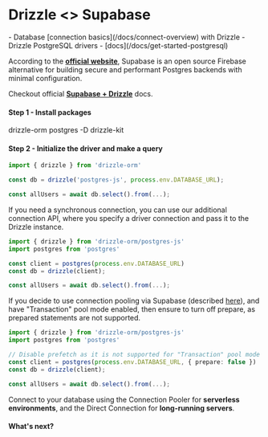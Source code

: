 
# Drizzle \<\> Supabase

<Prerequisites>
- Database [connection basics](/docs/connect-overview) with Drizzle
- Drizzle PostgreSQL drivers - [docs](/docs/get-started-postgresql)
</Prerequisites>

According to the **[official website](https://supabase.com/docs)**, Supabase is an open source Firebase alternative for building secure and performant Postgres backends with minimal configuration.

Checkout official **[Supabase + Drizzle](https://supabase.com/docs/guides/database/connecting-to-postgres#connecting-with-drizzle)** docs.

#### Step 1 - Install packages

<Npm>
drizzle-orm postgres
-D drizzle-kit
</Npm>

#### Step 2 - Initialize the driver and make a query

```typescript copy filename="index.ts"
import { drizzle } from 'drizzle-orm'

const db = drizzle('postgres-js', process.env.DATABASE_URL);

const allUsers = await db.select().from(...);
```
If you need a synchronous connection, you can use our additional connection API, 
where you specify a driver connection and pass it to the Drizzle instance.

```typescript copy filename="index.ts"
import { drizzle } from 'drizzle-orm/postgres-js'
import postgres from 'postgres'

const client = postgres(process.env.DATABASE_URL)
const db = drizzle(client);

const allUsers = await db.select().from(...);
```

If you decide to use connection pooling via Supabase (described [here](https://supabase.com/docs/guides/database/connecting-to-postgres#connection-pooler)), and have "Transaction" pool mode enabled, then ensure to turn off prepare, as prepared statements are not supported. 

```typescript copy filename="index.ts"
import { drizzle } from 'drizzle-orm/postgres-js'
import postgres from 'postgres'

// Disable prefetch as it is not supported for "Transaction" pool mode 
const client = postgres(process.env.DATABASE_URL, { prepare: false })
const db = drizzle(client);

const allUsers = await db.select().from(...);
```

Connect to your database using the Connection Pooler for **serverless environments**, and the Direct Connection for **long-running servers**.

#### What's next?

<WhatsNextPostgres/>

